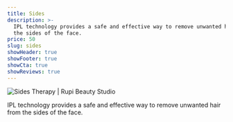 ```yaml
---
title: Sides
description: >-
  IPL technology provides a safe and effective way to remove unwanted hair from
  the sides of the face.
price: 50
slug: sides
showHeader: true
showFooter: true
showCta: true
showReviews: true
---
```


![Sides Therapy | Rupi Beauty Studio](/uploads/services/ipl-therapy.webp 'Sides Therapy  | Rupi Beauty Studio')

IPL technology provides a safe and effective way to remove unwanted hair from the sides of the face.
